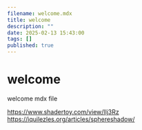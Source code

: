 ```yaml
---
filename: welcome.mdx
title: welcome
description: ""
date: 2025-02-13 15:43:00
tags: []
published: true
---
```


# welcome

welcome mdx file

https://www.shadertoy.com/view/llj3Rz
https://iquilezles.org/articles/sphereshadow/
